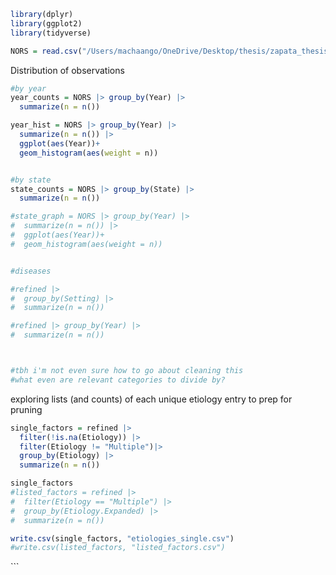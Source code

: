 


```r

library(dplyr)
library(ggplot2)
library(tidyverse)

NORS = read.csv("/Users/machaango/OneDrive/Desktop/thesis/zapata_thesis/data/refined.csv", header = TRUE)

```



Distribution of observations
```r
#by year
year_counts = NORS |> group_by(Year) |> 
  summarize(n = n())

year_hist = NORS |> group_by(Year) |> 
  summarize(n = n()) |> 
  ggplot(aes(Year))+
  geom_histogram(aes(weight = n))


#by state
state_counts = NORS |> group_by(State) |> 
  summarize(n = n())

#state_graph = NORS |> group_by(Year) |> 
#  summarize(n = n()) |> 
#  ggplot(aes(Year))+
#  geom_histogram(aes(weight = n))


#diseases

#refined |>  
#  group_by(Setting) |> 
#  summarize(n = n())

#refined |> group_by(Year) |> 
#  summarize(n = n())



#tbh i'm not even sure how to go about cleaning this
#what even are relevant categories to divide by?

```



exploring lists (and counts) of each unique etiology entry to prep for pruning
```r

single_factors = refined |>  
  filter(!is.na(Etiology)) |> 
  filter(Etiology != "Multiple")|> 
  group_by(Etiology) |> 
  summarize(n = n())

single_factors
#listed_factors = refined |> 
#  filter(Etiology == "Multiple") |> 
#  group_by(Etiology.Expanded) |> 
#  summarize(n = n())

write.csv(single_factors, "etiologies_single.csv")
#write.csv(listed_factors, "listed_factors.csv")

```


```

